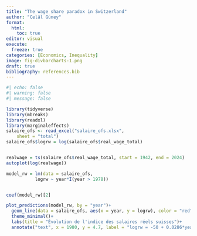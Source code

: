 ```yaml
---
title: "The wage share paradox in Switzerland"
author: "Celâl Güney"
format: 
  html:
    toc: true
editor: visual
execute: 
  freeze: true
categories: [Economics, Inequality]
image: fig-divbarcharts-1.png
draft: true
bibliography: references.bib
---
```


```r
#| echo: false
#| warning: false
#| message: false

library(tidyverse)
library(mbreaks)
library(readxl)
library(marginaleffects)
salaire_ofs <- read_excel("salaire_ofs.xlsx", 
    sheet = "total")
salaire_ofs$logrw = log(salaire_ofs$real_wage_total)


realwage = ts(salaire_ofs$real_wage_total, start = 1942, end = 2024)
autoplot(log(realwage))

model_rw = lm(data = salaire_ofs,
           logrw ~ year*I(year > 1978))


coef(model_rw)[2] 

plot_predictions(model_rw, by = "year")+
  geom_line(data = salaire_ofs, aes(x = year, y = logrw), color = "red", size = 1)+
  theme_minimal()+
  labs(title = "Évolution de l'indice des salaires réels suisses")+
  annotate("text", x = 1980, y = 4.7, label = "logrw = -50 + 0.0286*year + 45.76*D1978 + -0.0231*year*D1978")

```